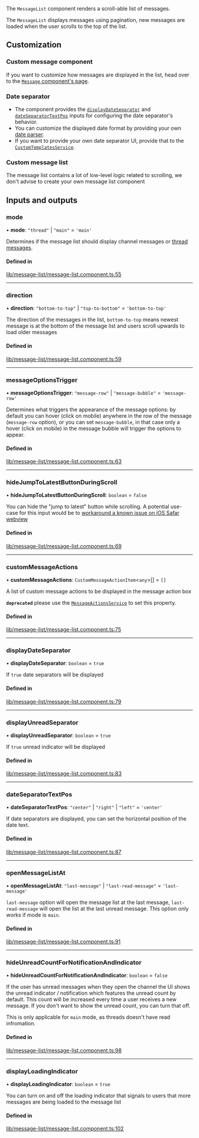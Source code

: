 
The `MessageList` component renders a scroll-able list of messages.

The `MessageList` displays messages using pagination, new messages are loaded when the user scrolls to the top of the list.

## Customization

### Custom message component

If you want to customize how messages are displayed in the list, head over to the [`Message` component's page](../../components/MessageComponent/#customization).

### Date separator

- The component provides the [`displayDateSeparator`](#displaydateseparator) and [`dateSeparatorTextPos`](#dateseparatortextpos) inputs for configuring the date separator's behavior.
- You can customize the displayed date format by providing your own [date parser](../../services/DateParserService/#customdateparser).
- If you want to provide your own date separator UI, provide that to the [`CustomTemplatesService`](../../services/CustomTemplatesService/#dateseparatortemplate).

### Custom message list

The message list contains a lot of low-level logic related to scrolling, we don't advise to create your own message list component

[//]: # "Start of generated content"
## Inputs and outputs 


### mode

• **mode**: ``"thread"`` \| ``"main"`` = `'main'`

Determines if the message list should display channel messages or [thread messages](https://getstream.io/chat/docs/javascript/threads/?language=javascript).

#### Defined in

[lib/message-list/message-list.component.ts:55](https://github.com/GetStream/stream-chat-angular/blob/b06af62/projects/stream-chat-angular/src/lib/message-list/message-list.component.ts#L55)

___

### direction

• **direction**: ``"bottom-to-top"`` \| ``"top-to-bottom"`` = `'bottom-to-top'`

The direction of the messages in the list, `bottom-to-top` means newest message is at the bottom of the message list and users scroll upwards to load older messages

#### Defined in

[lib/message-list/message-list.component.ts:59](https://github.com/GetStream/stream-chat-angular/blob/b06af62/projects/stream-chat-angular/src/lib/message-list/message-list.component.ts#L59)

___

### messageOptionsTrigger

• **messageOptionsTrigger**: ``"message-row"`` \| ``"message-bubble"`` = `'message-row'`

Determines what triggers the appearance of the message options: by default you can hover (click on mobile) anywhere in the row of the message (`message-row` option), or you can set `message-bubble`, in that case only a hover (click on mobile) in the message bubble will trigger the options to appear.

#### Defined in

[lib/message-list/message-list.component.ts:63](https://github.com/GetStream/stream-chat-angular/blob/b06af62/projects/stream-chat-angular/src/lib/message-list/message-list.component.ts#L63)

___

### hideJumpToLatestButtonDuringScroll

• **hideJumpToLatestButtonDuringScroll**: `boolean` = `false`

You can hide the "jump to latest" button while scrolling. A potential use-case for this input would be to [workaround a known issue on iOS Safar webview](https://github.com/GetStream/stream-chat-angular/issues/418)

#### Defined in

[lib/message-list/message-list.component.ts:69](https://github.com/GetStream/stream-chat-angular/blob/b06af62/projects/stream-chat-angular/src/lib/message-list/message-list.component.ts#L69)

___

### customMessageActions

• **customMessageActions**: `CustomMessageActionItem`<`any`\>[] = `[]`

A list of custom message actions to be displayed in the message action box

**`deprecated`** please use the [`MessageActionsService`](https://getstream.io/chat/docs/sdk/angular/services/MessageActionsService) to set this property.

#### Defined in

[lib/message-list/message-list.component.ts:75](https://github.com/GetStream/stream-chat-angular/blob/b06af62/projects/stream-chat-angular/src/lib/message-list/message-list.component.ts#L75)

___

### displayDateSeparator

• **displayDateSeparator**: `boolean` = `true`

If `true` date separators will be displayed

#### Defined in

[lib/message-list/message-list.component.ts:79](https://github.com/GetStream/stream-chat-angular/blob/b06af62/projects/stream-chat-angular/src/lib/message-list/message-list.component.ts#L79)

___

### displayUnreadSeparator

• **displayUnreadSeparator**: `boolean` = `true`

If `true` unread indicator will be displayed

#### Defined in

[lib/message-list/message-list.component.ts:83](https://github.com/GetStream/stream-chat-angular/blob/b06af62/projects/stream-chat-angular/src/lib/message-list/message-list.component.ts#L83)

___

### dateSeparatorTextPos

• **dateSeparatorTextPos**: ``"center"`` \| ``"right"`` \| ``"left"`` = `'center'`

If date separators are displayed, you can set the horizontal position of the date text.

#### Defined in

[lib/message-list/message-list.component.ts:87](https://github.com/GetStream/stream-chat-angular/blob/b06af62/projects/stream-chat-angular/src/lib/message-list/message-list.component.ts#L87)

___

### openMessageListAt

• **openMessageListAt**: ``"last-message"`` \| ``"last-read-message"`` = `'last-message'`

`last-message` option will open the message list at the last message, `last-read-message` will open the list at the last unread message. This option only works if mode is `main`.

#### Defined in

[lib/message-list/message-list.component.ts:91](https://github.com/GetStream/stream-chat-angular/blob/b06af62/projects/stream-chat-angular/src/lib/message-list/message-list.component.ts#L91)

___

### hideUnreadCountForNotificationAndIndicator

• **hideUnreadCountForNotificationAndIndicator**: `boolean` = `false`

If the user has unread messages when they open the channel the UI shows the unread indicator / notification which features the unread count by default. This count will be increased every time a user receives a new message. If you don't want to show the unread count, you can turn that off.

This is only applicable for `main` mode, as threads doesn't have read infromation.

#### Defined in

[lib/message-list/message-list.component.ts:98](https://github.com/GetStream/stream-chat-angular/blob/b06af62/projects/stream-chat-angular/src/lib/message-list/message-list.component.ts#L98)

___

### displayLoadingIndicator

• **displayLoadingIndicator**: `boolean` = `true`

You can turn on and off the loading indicator that signals to users that more messages are being loaded to the message list

#### Defined in

[lib/message-list/message-list.component.ts:102](https://github.com/GetStream/stream-chat-angular/blob/b06af62/projects/stream-chat-angular/src/lib/message-list/message-list.component.ts#L102)

[//]: # "End of generated content"
